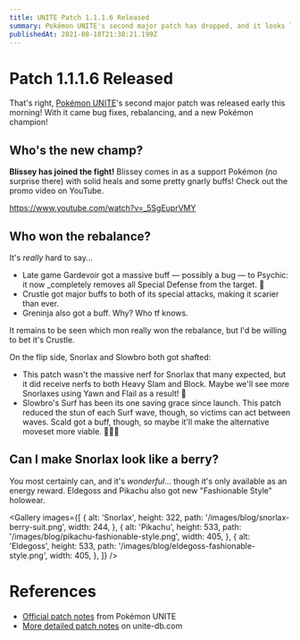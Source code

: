 ```yaml
---
title: UNITE Patch 1.1.1.6 Released
summary: Pokémon UNITE's second major patch has dropped, and it looks like it's time to swap out your battle items!
publishedAt: 2021-08-18T21:38:21.199Z
---
```


# Patch 1.1.1.6 Released

That's right, [Pokémon UNITE](/unite)'s second major patch was released early this morning! With it came bug fixes, rebalancing, and a new Pokémon champion!

## Who's the new champ?

**Blissey has joined the fight!** Blissey comes in as a support Pokémon (no surprise there) with solid heals and some pretty gnarly buffs! Check out the promo video on YouTube.

https://www.youtube.com/watch?v=_5SgEuprVMY

## Who won the rebalance?

It's _really_ hard to say...

* Late game Gardevoir got a massive buff — possibly a bug — to Psychic: it now _completely removes all Special Defense from the target. 🤯
* Crustle got major buffs to both of its special attacks, making it scarier than ever.
* Greninja also got a buff. Why? Who tf knows.

It remains to be seen which mon really won the rebalance, but I'd be willing to bet it's Crustle.

On the flip side, Snorlax and Slowbro both got shafted:
* This patch wasn't the massive nerf for Snorlax that many expected, but it did receive nerfs to both Heavy Slam and Block. Maybe we'll see more Snorlaxes using Yawn and Flail as a result! 🥳
* Slowbro's Surf has been its one saving grace since launch. This patch reduced the stun of each Surf wave, though, so victims can act between waves. Scald got a buff, though, so maybe it'll make the alternative moveset more viable. 🤷🏻‍♂️

## Can I make Snorlax look like a berry?

You most certainly can, and it's _wonderful_... though it's only available as an energy reward. Eldegoss and Pikachu also got new "Fashionable Style" holowear.

<Gallery
  images={[
    {
      alt: 'Snorlax',
      height: 322,
      path: '/images/blog/snorlax-berry-suit.png',
      width: 244,
    },
    {
      alt: 'Pikachu',
      height: 533,
      path: '/images/blog/pikachu-fashionable-style.png',
      width: 405,
    },
    {
      alt: 'Eldegoss',
      height: 533,
      path: '/images/blog/eldegoss-fashionable-style.png',
      width: 405,
    },
  ]} />

# References

* [Official patch notes](https://unite.pokemon.com/en-us/news/pokemon-unite-patch-8-16/) from Pokémon UNITE
* [More detailed patch notes](https://unite-db.com/patch-notes) on unite-db.com
